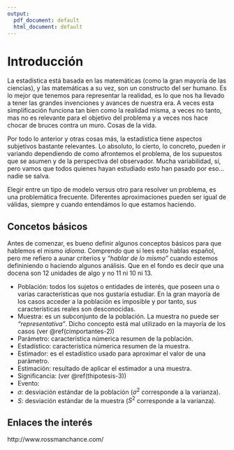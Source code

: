 ```yaml
---
output:
  pdf_document: default
  html_document: default
---
```

# Introducción {#intro-1}

La estadística está basada en las matemáticas (como la gran mayoría de las ciencias), y las matemáticas a su vez, son un constructo del ser humano. Es lo mejor que tenemos para representar la realidad, es lo que nos ha llevado a tener las grandes invenciones y avances de nuestra era. A veces esta simplificación funciona tan bien como la realidad misma, a veces no tanto, mas no es relevante para el objetivo del problema y a veces nos hace chocar de bruces contra un muro. Cosas de la vida.

Por todo lo anterior y otras cosas más, la estadística tiene aspectos subjetivos bastante relevantes. Lo absoluto, lo cierto, lo concreto, pueden ir variando dependiendo de como afrontemos el problema, de los supuestos que se asumen y de la perspectiva del observador. Mucha variabilidad, sí, pero vamos que todos quienes hayan estudiado esto han pasado por eso... nadie se salva.

Elegir entre un tipo de modelo versus otro para resolver un problema, es una problemática frecuente. Diferentes aproximaciones pueden ser igual de válidas, siempre y cuando entendámos lo que estamos haciendo.


## Concetos básicos {#cbasicos-1}

Antes de comenzar, es bueno definir algunos conceptos básicos para que hablemos el mismo *idioma*. Comprendo que si lees esto hablas español, pero me refiero a aunar criterios y *"hablar de lo mismo"* cuando estemos defininiendo o haciendo algunos análisis. Que en el fondo es decir que una docena son 12 unidades de algo y no 11 ni 10 ni 13.

- Población: todos los sujetos o entidades de interés, que poseen una o varias características que nos gustaría estudiar. En la gran mayoría de los casos acceder a la población es imposible y por tanto, sus características reales son desconocidas.
- Muestra: es un subconjunto de la población. La muestra no puede ser *"representativa"*. Dicho concepto está mal utilizado en la mayoría de los casos (ver \@ref(cimportantes-2))
- Parámetro: característica númerica resumen de la población.
- Estadístico: característica númerica resumen de la muestra.
- Estimador: es el estadístico usado para aproximar el valor de una parámetro.
- Estimación: resultado de aplicar el estimador a una muestra.
- Significancia: (ver \@ref(thipotesis-3))
- Evento:
- $\sigma$: desviación estándar de la población ($\sigma^2$ corresponde a la varianza).
- $S$: desviación estándar de la muestra ($S^2$ corresponde a la varianza).


## Enlaces the interés

http://www.rossmanchance.com/

